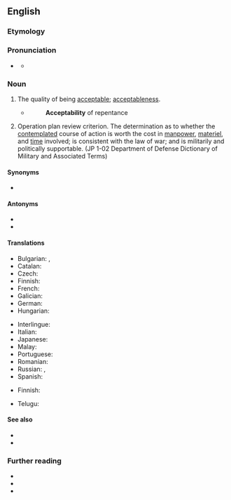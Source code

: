 ==English==

===Etymology===
{{PIE root|en|keh₂p}}
{{suffix|en|acceptable|ity}}

===Pronunciation===
* {{a|US}} {{IPA|en|/ˌæk.ˌsɛp.tə.ˈbɪl.ət.i/}}
** {{audio|en|LL-Q1860 (eng)-Vealhurl-acceptability.wav|Audio (UK)}}

===Noun===
{{en-noun|~|acceptabilities}}

# The quality of being [[acceptable]]; [[acceptableness]].
#* {{rfdatek|en|Jeremy Taylor}}
#*: '''Acceptability''' of repentance
# {{lb|en|military}} Operation plan review criterion. The determination as to whether the [[contemplated]] course of action is worth the cost in [[manpower]], [[materiel]], and [[time]] involved; is consistent with the law of war; and is militarily and politically supportable. (JP 1-02 Department of Defense Dictionary of Military and Associated Terms)

====Synonyms====
* {{l|en|acceptableness}}

====Antonyms====
* {{l|en|unacceptability}}
* {{l|en|inacceptability}}

====Translations====
{{trans-top|acceptableness}}
* Bulgarian: {{t|bg|приемливост}}, {{t|bg|допустимост}}
* Catalan: {{t|ca|acceptabilitat|f}}
* Czech: {{t|cs|přijatelnost|f}}
* Finnish: {{t+|fi|hyväksyttävyys}}
* French: {{t+|fr|acceptabilité|f}}
* Galician: {{t+|gl|aceptabilidade|f}}
* German: {{t|de|Zulässigkeit|f}}
* Hungarian: {{t+|hu|elfogadhatóság}}
{{trans-mid}}
* Interlingue: {{t|ie|acceptabilitá}}
* Italian: {{t|it|accettabilità|f}}
* Japanese: {{t|ja|受容性|tr=juyōsei|sc=Jpan}}
* Malay: {{t|ms|kebolehterimaan}}
* Portuguese: {{t|pt|aceitabilidade|f}}
* Romanian: {{t|ro|acceptabilitate|f}}
* Russian: {{t+|ru|прие́млемость|f}}, {{t+|ru|допусти́мость|f}}
* Spanish: {{t+|es|aceptabilidad|f}}
{{trans-bottom}}

{{trans-top|operation plan review criterion}}
* Finnish: {{t+|fi|hyväksyttävyys}}
{{trans-mid}}
{{trans-bottom}}

{{checktrans-top}}
* Telugu: {{t-check|te|అంగీకార యోగ్యం}}
{{trans-mid}}
{{trans-bottom}}

====See also====
* {{l|en|adequacy}}
* {{l|en|feasibility}}

===Further reading===
* {{R:Webster 1913}}
* {{R:Century 1911}}
* {{R:OneLook}}